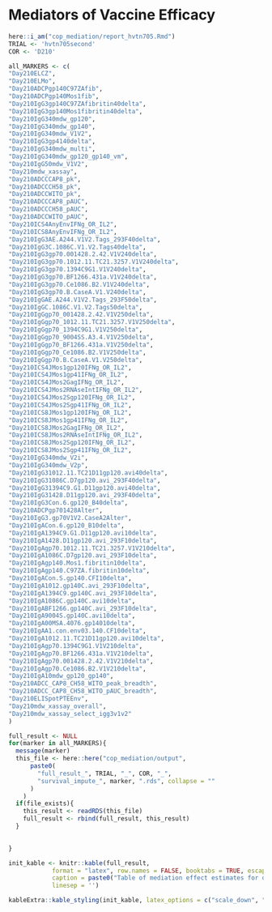 # Mediators of Vaccine Efficacy {#cop-mediators}

```r
here::i_am("cop_mediation/report_hvtn705.Rmd")
TRIAL <- 'hvtn705second'
COR <- 'D210'

all_MARKERS <- c(
"Day210ELCZ",
"Day210ELMo",
"Day210ADCPgp140C97ZAfib",
"Day210ADCPgp140Mos1fib",
"Day210IgG3gp140C97ZAfibritin40delta",
"Day210IgG3gp140Mos1fibritin40delta",
"Day210IgG340mdw_gp120",
"Day210IgG340mdw_gp140",
"Day210IgG340mdw_V1V2",
"Day210IgG3gp4140delta",
"Day210IgG340mdw_multi",
"Day210IgG340mdw_gp120_gp140_vm",
"Day210IgG50mdw_V1V2",
"Day210mdw_xassay",
"Day210ADCCCAP8_pk",
"Day210ADCCCH58_pk",
"Day210ADCCWITO_pk",
"Day210ADCCCAP8_pAUC",
"Day210ADCCCH58_pAUC",
"Day210ADCCWITO_pAUC",
"Day210ICS4AnyEnvIFNg_OR_IL2",
"Day210ICS8AnyEnvIFNg_OR_IL2",
"Day210IgG3AE.A244.V1V2.Tags_293F40delta",
"Day210IgG3C.1086C.V1.V2.Tags40delta",
"Day210IgG3gp70.001428.2.42.V1V240delta",
"Day210IgG3gp70.1012.11.TC21.3257.V1V240delta",
"Day210IgG3gp70.1394C9G1.V1V240delta",
"Day210IgG3gp70.BF1266.431a.V1V240delta",
"Day210IgG3gp70.Ce1086.B2.V1V240delta",
"Day210IgG3gp70.B.CaseA.V1.V240delta",
"Day210IgGAE.A244.V1V2.Tags_293F50delta",
"Day210IgGC.1086C.V1.V2.Tags50delta",
"Day210IgGgp70_001428.2.42.V1V250delta",
"Day210IgGgp70_1012.11.TC21.3257.V1V250delta",
"Day210IgGgp70_1394C9G1.V1V250delta",
"Day210IgGgp70_9004SS.A3.4.V1V250delta",
"Day210IgGgp70_BF1266.431a.V1V250delta",
"Day210IgGgp70_Ce1086.B2.V1V250delta",
"Day210IgGgp70.B.CaseA.V1.V250delta",
"Day210ICS4JMos1gp120IFNg_OR_IL2",
"Day210ICS4JMos1gp41IFNg_OR_IL2",
"Day210ICS4JMos2GagIFNg_OR_IL2",
"Day210ICS4JMos2RNAseIntIFNg_OR_IL2",
"Day210ICS4JMos2Sgp120IFNg_OR_IL2",
"Day210ICS4JMos2Sgp41IFNg_OR_IL2",
"Day210ICS8JMos1gp120IFNg_OR_IL2",
"Day210ICS8JMos1gp41IFNg_OR_IL2",
"Day210ICS8JMos2GagIFNg_OR_IL2",
"Day210ICS8JMos2RNAseIntIFNg_OR_IL2",
"Day210ICS8JMos2Sgp120IFNg_OR_IL2",
"Day210ICS8JMos2Sgp41IFNg_OR_IL2",
"Day210IgG340mdw_V2i",
"Day210IgG340mdw_V2p",
"Day210IgG31012.11.TC21D11gp120.avi40delta",
"Day210IgG31086C.D7gp120.avi_293F40delta",
"Day210IgG31394C9.G1.D11gp120.avi40delta",
"Day210IgG31428.D11gp120.avi_293F40delta",
"Day210IgG3Con.6.gp120_B40delta",
"Day210ADCPgp701428Alter",
"Day210IgG3.gp70V1V2.CaseA2Alter",
"Day210IgACon.6.gp120_B10delta",
"Day210IgA1394C9.G1.D11gp120.avi10delta",
"Day210IgA1428.D11gp120.avi_293F10delta",
"Day210IgAgp70.1012.11.TC21.3257.V1V210delta",
"Day210IgA1086C.D7gp120.avi_293F10delta",
"Day210IgAgp140.Mos1.fibritin10delta",
"Day210IgAgp140.C97ZA.fibritin10delta",
"Day210IgACon.S.gp140.CFI10delta",
"Day210IgA1012.gp140C.avi_293F10delta",
"Day210IgA1394C9.gp140C.avi_293F10delta",
"Day210IgA1086C.gp140C.avi10delta",
"Day210IgABF1266.gp140C.avi_293F10delta",
"Day210IgA9004S.gp140C.avi10delta",
"Day210IgA00MSA.4076.gp14010delta",
"Day210IgAA1.con.env03.140.CF10delta",
"Day210IgA1012.11.TC21D11gp120.avi10delta",
"Day210IgAgp70.1394C9G1.V1V210delta",
"Day210IgAgp70.BF1266.431a.V1V210delta", 
"Day210IgAgp70.001428.2.42.V1V210delta", 
"Day210IgAgp70.Ce1086.B2.V1V210delta",
"Day210IgA10mdw_gp120_gp140",
"Day210ADCC_CAP8_CH58_WITO_peak_breadth",
"Day210ADCC_CAP8_CH58_WITO_pAUC_breadth",
"Day210ELISpotPTEEnv",
"Day210mdw_xassay_overall",
"Day210mdw_xassay_select_igg3v1v2"
)

full_result <- NULL
for(marker in all_MARKERS){
  message(marker)
  this_file <- here::here("cop_mediation/output", 
      paste0(
        "full_result_", TRIAL, "_", COR, "_", 
        "survival_impute_", marker, ".rds", collapse = ""
      )
    )
  if(file_exists){
    this_result <- readRDS(this_file)
    full_result <- rbind(full_result, this_result)
  }

  
}

init_kable <- knitr::kable(full_result, 
            format = "latex", row.names = FALSE, booktabs = TRUE, escape = FALSE,
            caption = paste0("Table of mediation effect estimates for quantitative markers with 95\\% confidence intervals. \\newline{} Direct VE = VE comparing vaccine vs. placebo with marker set to distribution in placebo. \\newline{} Indirect VE = VE in vaccinated comparing observed marker vs. hypothetical marker under placebo. \\newline{} Prop. mediated = fraction of total risk reduction from vaccine attributed to antibody response."),
            linesep = '')

kableExtra::kable_styling(init_kable, latex_options = c("scale_down", "HOLD_position"))
```

